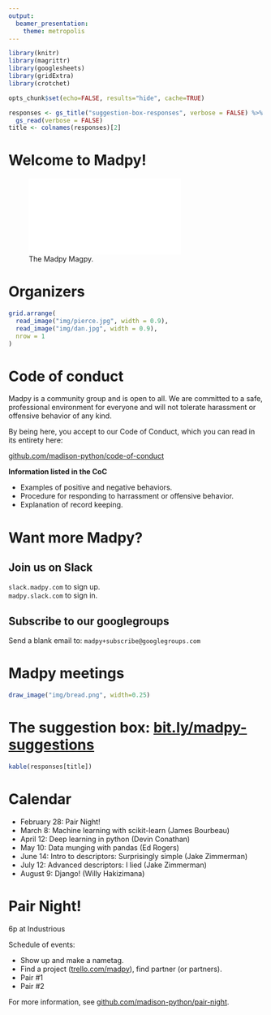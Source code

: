 ```yaml
---
output:
  beamer_presentation:
    theme: metropolis
---
```

```r
library(knitr)
library(magrittr)
library(googlesheets)
library(gridExtra)
library(crotchet)

opts_chunk$set(echo=FALSE, results="hide", cache=TRUE)

responses <- gs_title("suggestion-box-responses", verbose = FALSE) %>%
  gs_read(verbose = FALSE)
title <- colnames(responses)[2]
```

# Welcome to Madpy!

![The Madpy Magpy.](img/madpy-logo.pdf)

# Organizers

```r
grid.arrange(
  read_image("img/pierce.jpg", width = 0.9),
  read_image("img/dan.jpg", width = 0.9),
  nrow = 1
)
```

# Code of conduct

Madpy is a community group and is open to all. We are committed to a safe,
professional environment for everyone and will not tolerate harassment or
offensive behavior of any kind.

By being here, you accept to our Code of Conduct, which you can read
in its entirety here:

[github.com/madison-python/code-of-conduct](https://github.com/madison-python/code-of-conduct)

**Information listed in the CoC**

- Examples of positive and negative behaviors.
- Procedure for responding to harrassment or offensive behavior.
- Explanation of record keeping.

# Want more Madpy?

## Join us on Slack

`slack.madpy.com` to sign up.  
`madpy.slack.com` to sign in.

## Subscribe to our googlegroups

Send a blank email to: `madpy+subscribe@googlegroups.com`

# Madpy meetings

```r
draw_image("img/bread.png", width=0.25)
```

# The suggestion box: [bit.ly/madpy-suggestions](https://bit.ly/madpy-suggestions)

```r
kable(responses[title])
```

# Calendar

- February 28: Pair Night!
- March 8: Machine learning with scikit-learn (James Bourbeau)
- April 12: Deep learning in python (Devin Conathan)
- May 10: Data munging with pandas (Ed Rogers)
- June 14: Intro to descriptors: Surprisingly simple (Jake Zimmerman)
- July 12: Advanced descriptors: I lied (Jake Zimmerman)
- August 9: Django! (Willy Hakizimana)

# Pair Night!

6p at Industrious  

Schedule of events:

- Show up and make a nametag.
- Find a project ([trello.com/madpy](https://trello.com/madpy)), find partner (or partners).
- Pair #1
- Pair #2

For more information, see [github.com/madison-python/pair-night](https://github.com/madison-python/pair-night).